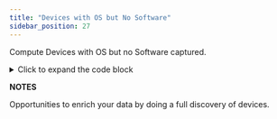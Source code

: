 ```yaml
---
title: "Devices with OS but No Software"
sidebar_position: 27
---
```


Compute Devices with OS but no Software captured.

<details>
    <summary>Click to expand the code block</summary>
    ```sql
    select distinct
         ds.device_fk
         ,ds.device_name
         ,ds.device_type
         ,ds.device_service_level
         ,ds.tags
         ,ds.device_first_added
         ,ds.device_last_changed
         ,ds.is_missing_os
         ,ds.is_missing_software
    from view_dbb_security_v2 ds
    where ds.is_missing_software = 'Yes' and ds.device_fk is not null and ds.is_missing_os = 'No'
    ```
</details>

**NOTES**

Opportunities to enrich your data by doing a full discovery of devices.
